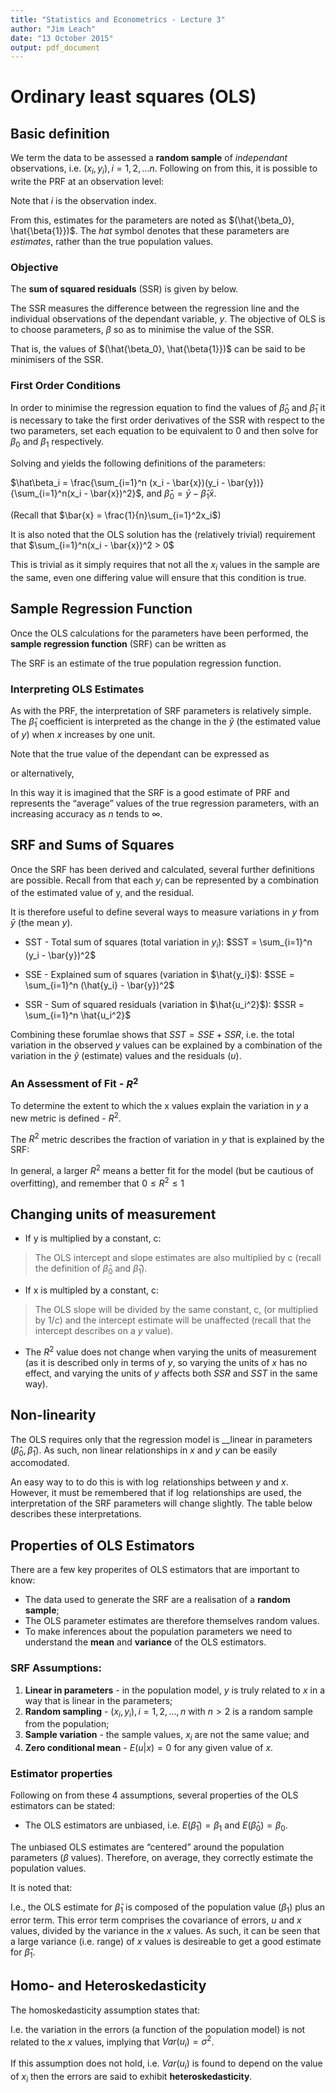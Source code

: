 ```yaml
---
title: "Statistics and Econometrics - Lecture 3"
author: "Jim Leach"
date: "13 October 2015"
output: pdf_document
---
```


# Ordinary least squares (OLS)

## Basic definition

We term the data to be assessed a __random sample__ of _independant_ observations, i.e. ${(x_i, y_i), i = 1, 2, ...n}$. Following on from this, it is possible to write the PRF at an observation level:

\begin{equation} \label{eq:obs_lvl_prf}
y_i = \beta_0 + \beta_{1}x_i + u_i
\end{equation}

Note that $i$ is the observation index.

From this, estimates for the parameters are noted as $(\hat{\beta_0}, \hat{\beta{1}})$. The _hat_ symbol denotes that these parameters are _estimates_, rather than the true population values.

### Objective

The __sum of squared residuals__ (SSR) is given by \eqref{eq:ssr} below. 

\begin{equation} \label{eq:ssr}
SSR = \sum_{i=1}^n \hat\mu_{i}^2 = \sum_{i=1}^{n}(y_i - \hat\beta_0 - \hat\beta_{1}x_i)^2
\end{equation}

The SSR measures the difference between the regression line and the individual observations of the dependant variable, $y$. The objective of OLS is to choose parameters, $\beta$ so as to minimise the value of the SSR.

That is, the values of $(\hat{\beta_0}, \hat{\beta{1}})$ can be said to be minimisers of the SSR. 

### First Order Conditions

In order to minimise the regression equation to find the values of $\hat\beta_0$ and $\hat\beta_1$ it is necessary to take the first order derivatives of the SSR with respect to the two parameters, set each equation to be equivalent to 0 and then solve for $\beta_0$ and $\beta_1$ respectively. 

\begin{equation} \label{eq:ssr_beta0}
\frac{\partial SSR}{\partial\hat\beta_0} = -2 . \sum_{i=1}^{n} (y_i - \hat\beta_0 - \hat\beta_{1}x_i) = 0
\end{equation}

\begin{equation} \label{eq:ssr_beta1}
\frac{\partial SSR}{\partial\hat\beta_1} = -2 . \sum_{i=1}^{n} (y_i - \hat\beta_0 - \hat\beta_{1}x_i)x_i = 0
\end{equation}

Solving \eqref{eq:ssr_beta0} and \eqref{eq:ssr_beta1} yields the following definitions of the parameters:

$\hat\beta_i = \frac{\sum_{i=1}^n (x_i - \bar{x})(y_i - \bar{y})}{\sum_{i=1}^n(x_i - \bar{x})^2}$, and $\hat\beta_0 = \bar{y} - \hat\beta_{1}\bar{x}$.

(Recall that $\bar{x} = \frac{1}{n}\sum_{i=1}^2x_i$)

It is also noted that the OLS solution has the (relatively trivial) requirement that $\sum_{i=1}^n(x_i - \bar{x})^2 > 0$

This is trivial as it simply requires that not all the $x_i$ values in the sample are the same, even one differing value will ensure that this condition is true.

## Sample Regression Function

Once the OLS calculations for the parameters have been performed, the __sample regression function__ (SRF) can be written as

\begin{equation} \label{eq:srf}
\hat{y} = \hat\beta_0 + \hat\beta_{1}x
\end{equation}

The SRF is an estimate of the true population regression function.

### Interpreting OLS Estimates

As with the PRF, the interpretation of SRF parameters is relatively simple. The $\hat\beta_1$ coefficient is interpreted as the change in the $\hat{y}$ (the estimated value of $y$) when $x$ increases by one unit. 

Note that the true value of the dependant can be expressed as

\begin{equation} \label{eq:yi}
y = \hat{y} + \hat{u}
\end{equation}

or alternatively,

\begin{equation}
y = E(y|x) + u
\end{equation}

In this way it is imagined that the SRF is a good estimate of PRF and represents the "average" values of the true regression parameters, with an increasing accuracy as $n$ tends to $\infty$.

## SRF and Sums of Squares

Once the SRF has been derived and calculated, several further definitions are possible. Recall from \eqref{eq:yi} that each $y_i$ can be represented by a combination of the estimated value of y, and the residual.

It is therefore useful to define several ways to measure variations in $y$ from $\bar{y}$ (the mean $y$).

* SST - Total sum of squares (total variation in $y_i$): $SST = \sum_{i=1}^n (y_i - \bar{y})^2$

* SSE - Explained sum of squares (variation in $\hat{y_i}$): $SSE = \sum_{i=1}^n (\hat{y_i} - \bar{y})^2$

* SSR - Sum of squared residuals (variation in $\hat{u_i^2}$): $SSR = \sum_{i=1}^n \hat{u_i^2}$

Combining these forumlae shows that $SST = SSE + SSR$, i.e. the total variation in the observed $y$ values can be explained by a combination of the variation in the $\hat{y}$ (estimate) values and the residuals ($u$).

### An Assessment of Fit - $R^2$

To determine the extent to which the x values explain the variation in $y$ a new metric is defined - $R^2$.

The $R^2$ metric describes the fraction of variation in $y$ that is explained by the SRF:

\begin{equation} \label{eq:r2}
R^2 = \frac{SSE}{SST} = 1- \frac{SSR}{SST}
\end{equation}

In general, a larger $R^2$ means a better fit for the model (but be cautious of overfitting), and remember that $0 \leq R^2 \leq 1$

## Changing units of measurement

* If y is multiplied by a constant, c:
  
> The OLS intercept and slope estimates are also multiplied by c (recall the definition of $\hat\beta_0$ and $\hat\beta_1$).
  
* If x is multipled by a constant, c:
  
> The OLS slope will be divided by the same constant, c, (or multiplied by $1/c$) and the intercept estimate will be unaffected (recall that the intercept describes on a $y$ value).

* The $R^2$ value does not change when varying the units of measurement (as it is described only in terms of $y$, so varying the units of $x$ has no effect, and varying the units of $y$ affects both $SSR$ and $SST$ in the same way).

## Non-linearity

The OLS requires only that the regression model is __linear in parameters $(\hat\beta_0, \hat\beta_1)$. As such, non linear relationships in $x$ and $y$ can be easily accomodated.

An easy way to to do this is with $\log$ relationships between $y$ and $x$. However, it must be remembered that if $\log$ relationships are used, the interpretation of the SRF parameters will change slightly. The table below describes these interpretations.



\begin{center}
\begin{tabular}{ c c c  c}
 Model & Dependant Variable & Independant Variable & Interpretation of $\beta_1$ \\ \hline
 Level - level & y & x & $\Delta y = \beta_1 \Delta x$ \\
 Level - log & y & $log (x)$ & $\Delta y = ( \beta_1 / 100 ) \% \Delta x$ \\
 Log - level & $log (y)$ & x & $\% \Delta y = ( 100 \beta_1 ) \Delta x$ \\
 Log - log & $log(y)$ & $log(x)$ & $\% \Delta y = \beta_1 \% \Delta x$
\end{tabular}
\end{center}

## Properties of OLS Estimators

There are a few key properites of OLS estimators that are important to know:

* The data used to generate the SRF are a realisation of a __random sample__;
* The OLS parameter estimates are therefore themselves random values. 
* To make inferences about the population parameters we need to understand the __mean__ and __variance__ of the OLS estimators.

### SRF Assumptions:

1. __Linear in parameters__ - in the population model, $y$ is truly related to $x$ in a way that is linear in the parameters;
2. __Random sampling__ - ${(x_i, y_i), i = 1, 2, ..., n}$ with  $n > 2$ is a random sample from the population;
3. __Sample variation__ - the sample values, $x_i$ are not the same value; and
4. __Zero conditional mean__ - $E(u|x) = 0$ for any given value of $x$.

### Estimator properties

Following on from these 4 assumptions, several properties of the OLS estimators can be stated:

* The OLS estimators are unbiased, i.e. $E(\hat\beta_1) = \beta_1$ and $E(\hat\beta_0) = \beta_0$.

The unbiased OLS estimates are "centered" around the population parameters ($\beta$ values). Therefore, on average, they correctly estimate the population values.

It is noted that:

\begin{equation}
\hat\beta_1 = \beta_1 + \frac{\sum_{i=1}^n (u_i - \bar{u})(x_i - \bar{x})}{\sum_{i=1}^n (x_i - \bar{x})^2}
\end{equation}

I.e., the OLS estimate for $\hat\beta_1$ is composed of the population value ($\beta_1$) plus an error term. This error term comprises the covariance of errors, $u$ and $x$ values, divided by the variance in the $x$ values. As such, it can be seen that a large variance (i.e. range) of $x$ values is desireable to get a good estimate for $\hat\beta_1$.

## Homo- and Heteroskedasticity

The homoskedasticity assumption states that:

\begin{equation}
Var(u_i | x_i) = \sigma ^ 2
\end{equation}

I.e. the variation in the errors (a function of the population model) is not related to the $x$ values, implying that $Var(u_i) = \sigma ^ 2$.

If this assumption does not hold, i.e. $Var(u_i)$ is found to depend on the value of $x_i$ then the errors are said to exhibit __heteroskedasticity__.










 
